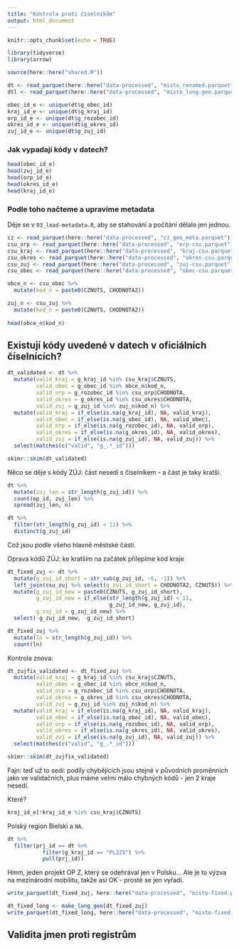 ```yaml
---
title: "Kontrola proti číselníkům"
output: html_document
---
```


```r
knitr::opts_chunk$set(echo = TRUE)

library(tidyverse)
library(arrow)

source(here::here("shared.R"))
```

```r
dt <- read_parquet(here::here("data-processed", "misto_renamed.parquet"))
dtl <- read_parquet(here::here("data-processed", "misto_long-geo.parquet"))
```


```r
obec_id_e <- unique(dt$g_obec_id)
kraj_id_e <- unique(dt$g_kraj_id)
orp_id_e <- unique(dt$g_rozobec_id)
okres_id_e <- unique(dt$g_okres_id)
zuj_id_e <- unique(dt$g_zuj_id)
```


### Jak vypadají kódy v datech?

```r
head(obec_id_e)
head(zuj_id_e)
head(orp_id_e)
head(okres_id_e)
head(kraj_id_e)
```

### Podle toho načteme a upravíme metadata

Děje se v `03_load-metadata.R`, aby se stahování a počítání dělalo jen jednou.

```r
cz <- read_parquet(here::here("data-processed", "cz_geo_meta.parquet"))
csu_orp <- read_parquet(here::here("data-processed", "orp-csu.parquet"))
csu_kraj <- read_parquet(here::here("data-processed", "kraj-csu.parquet"))
csu_okres <- read_parquet(here::here("data-processed", "okres-csu.parquet"))
csu_zuj <- read_parquet(here::here("data-processed", "zuj-csu.parquet"))
csu_obec <- read_parquet(here::here("data-processed", "obec-csu.parquet"))
```

```r
obce_n <- csu_obec %>% 
  mutate(kod_n = paste0(CZNUTS, CHODNOTA2))

zuj_n <- csu_zuj %>% 
  mutate(kod_n = paste0(CZNUTS, CHODNOTA2))
  
head(obce_n$kod_n)
```

## Existují kódy uvedené v datech v oficiálních číselnících?

```r
dt_validated <- dt %>% 
  mutate(valid_kraj = g_kraj_id %in% csu_kraj$CZNUTS,
         valid_obec = g_obec_id %in% obce_n$kod_n,
         valid_orp = g_rozobec_id %in% csu_orp$CHODNOTA,
         valid_okres = g_okres_id %in% csu_okres$CHODNOTA,
         valid_zuj = g_zuj_id %in% zuj_n$kod_n) %>% 
  mutate(valid_kraj = if_else(is.na(g_kraj_id), NA, valid_kraj),
         valid_obec = if_else(is.na(g_obec_id), NA, valid_obec),
         valid_orp = if_else(is.na(g_rozobec_id), NA, valid_orp),
         valid_okres = if_else(is.na(g_okres_id), NA, valid_okres),
         valid_zuj = if_else(is.na(g_zuj_id), NA, valid_zuj)) %>% 
  select(matches(c("valid", "g_.*_id")))

skimr::skim(dt_validated)
```

Něco se děje s kódy ZÚJ: část nesedí s číselníkem - a část je taky kratší.

```r
dt %>% 
  mutate(zuj_len = str_length(g_zuj_id)) %>% 
  count(op_id, zuj_len) %>% 
  spread(zuj_len, n)
```

```r
dt %>% 
  filter(str_length(g_zuj_id) < 11) %>% 
  distinct(g_zuj_id) 
```
Což jsou podle všeho hlavně městské části.

Oprava kódů ZÚJ: ke kratším na začátek přilepíme kód kraje

```r
dt_fixed_zuj <- dt %>% 
  mutate(g_zuj_id_short = str_sub(g_zuj_id, -6, -1)) %>% 
  left_join(csu_zuj %>% select(g_zuj_id_short = CHODNOTA2, CZNUTS)) %>% 
  mutate(g_zuj_id_new = paste0(CZNUTS, g_zuj_id_short),
         g_zuj_id_new = if_else(str_length(g_zuj_id) < 11,
                                g_zuj_id_new, g_zuj_id),
         g_zuj_id = g_zuj_id_new) %>% 
  select(-g_zuj_id_new, -g_zuj_id_short)

dt_fixed_zuj %>% 
  mutate(ln = str_length(g_zuj_id)) %>% 
  count(ln)
```

Kontrola znova:

```r
dt_zujfix_validated <- dt_fixed_zuj %>% 
  mutate(valid_kraj = g_kraj_id %in% csu_kraj$CZNUTS,
         valid_obec = g_obec_id %in% obce_n$kod_n,
         valid_orp = g_rozobec_id %in% csu_orp$CHODNOTA,
         valid_okres = g_okres_id %in% csu_okres$CHODNOTA,
         valid_zuj = g_zuj_id %in% zuj_n$kod_n) %>% 
  mutate(valid_kraj = if_else(is.na(g_kraj_id), NA, valid_kraj),
         valid_obec = if_else(is.na(g_obec_id), NA, valid_obec),
         valid_orp = if_else(is.na(g_rozobec_id), NA, valid_orp),
         valid_okres = if_else(is.na(g_okres_id), NA, valid_okres),
         valid_zuj = if_else(is.na(g_zuj_id), NA, valid_zuj)) %>% 
  select(matches(c("valid", "g_.*_id")))

skimr::skim(dt_zujfix_validated)
```

Fajn: teď už to sedí: podíly chybějících jsou stejné v původních proměnních jako ve validačních, plus máme velmi málo chybných kódů - jen 2 kraje nesedí.

Které?

```r
kraj_id_e[!kraj_id_e %in% csu_kraj$CZNUTS]
```

Polský region Bielski a `NA`.

```r
dt %>% 
  filter(prj_id == dt %>% 
           filter(g_kraj_id == "PL225") %>% 
           pull(prj_id))
```
Hmm, jeden projekt OP Z, který se odehrával jen v Polsku... Ale je to výzva na mezinárodní mobilitu, takže asi OK - prostě se jen vyřadí.

```r
write_parquet(dt_fixed_zuj, here::here("data-processed", "misto-fixed.parquet"))
```

```r
dt_fixed_long <- make_long_geo(dt_fixed_zuj)
write_parquet(dt_fixed_long, here::here("data-processed", "misto-fixed-long-geo.parquet"))
```

## Validita jmen proti registrům
